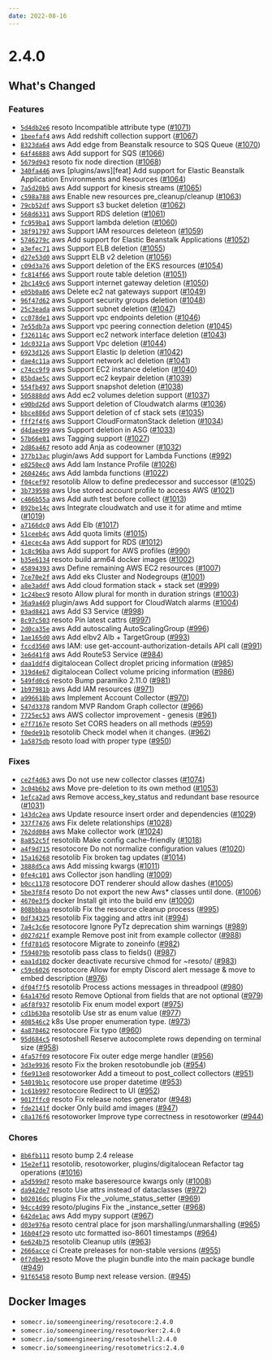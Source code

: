```yaml
---
date: 2022-08-16
---
```


# 2.4.0

## What's Changed

### Features

- [`5d4db2e6`](https://github.com/someengineering/resoto/commit/5d4db2e6) <span class="badge badge--secondary">resoto</span> Incompatible attribute type ([#1071](https://github.com/someengineering/resoto/pull/1071))
- [`1beefaf4`](https://github.com/someengineering/resoto/commit/1beefaf4) <span class="badge badge--secondary">aws</span> Add redshift collection support ([#1067](https://github.com/someengineering/resoto/pull/1067))
- [`8323da64`](https://github.com/someengineering/resoto/commit/8323da64) <span class="badge badge--secondary">aws</span> Add edge from Beanstalk resource to SQS Queue ([#1070](https://github.com/someengineering/resoto/pull/1070))
- [`64f46888`](https://github.com/someengineering/resoto/commit/64f46888) <span class="badge badge--secondary">aws</span> Add support for SQS ([#1066](https://github.com/someengineering/resoto/pull/1066))
- [`5679d943`](https://github.com/someengineering/resoto/commit/5679d943) <span class="badge badge--secondary">resoto</span> fix node direction ([#1068](https://github.com/someengineering/resoto/pull/1068))
- [`340fa446`](https://github.com/someengineering/resoto/commit/340fa446) <span class="badge badge--secondary">aws</span> [plugins/aws][feat] Add support for Elastic Beanstalk Application Environments and Resources ([#1064](https://github.com/someengineering/resoto/pull/1064))
- [`7a5d20b5`](https://github.com/someengineering/resoto/commit/7a5d20b5) <span class="badge badge--secondary">aws</span> Add support for kinesis streams ([#1065](https://github.com/someengineering/resoto/pull/1065))
- [`c598a788`](https://github.com/someengineering/resoto/commit/c598a788) <span class="badge badge--secondary">aws</span> Enable new resources pre_cleanup/cleanup ([#1063](https://github.com/someengineering/resoto/pull/1063))
- [`79cb52df`](https://github.com/someengineering/resoto/commit/79cb52df) <span class="badge badge--secondary">aws</span> Support s3 bucket deletion ([#1062](https://github.com/someengineering/resoto/pull/1062))
- [`568d6331`](https://github.com/someengineering/resoto/commit/568d6331) <span class="badge badge--secondary">aws</span> Support RDS deletion ([#1061](https://github.com/someengineering/resoto/pull/1061))
- [`fc959ba1`](https://github.com/someengineering/resoto/commit/fc959ba1) <span class="badge badge--secondary">aws</span> Support lambda deletion ([#1060](https://github.com/someengineering/resoto/pull/1060))
- [`38f91797`](https://github.com/someengineering/resoto/commit/38f91797) <span class="badge badge--secondary">aws</span> Support IAM resources deleteon ([#1059](https://github.com/someengineering/resoto/pull/1059))
- [`5746279c`](https://github.com/someengineering/resoto/commit/5746279c) <span class="badge badge--secondary">aws</span> Add support for Elastic Beanstalk Applications ([#1052](https://github.com/someengineering/resoto/pull/1052))
- [`a3efec71`](https://github.com/someengineering/resoto/commit/a3efec71) <span class="badge badge--secondary">aws</span> Support ELB deletion ([#1055](https://github.com/someengineering/resoto/pull/1055))
- [`d27e53d0`](https://github.com/someengineering/resoto/commit/d27e53d0) <span class="badge badge--secondary">aws</span> Supprt ELB v2 deletion ([#1056](https://github.com/someengineering/resoto/pull/1056))
- [`c09d3a76`](https://github.com/someengineering/resoto/commit/c09d3a76) <span class="badge badge--secondary">aws</span> Support deletion of the EKS resources ([#1054](https://github.com/someengineering/resoto/pull/1054))
- [`fc814f66`](https://github.com/someengineering/resoto/commit/fc814f66) <span class="badge badge--secondary">aws</span> Support route table deletion ([#1051](https://github.com/someengineering/resoto/pull/1051))
- [`2bc149c6`](https://github.com/someengineering/resoto/commit/2bc149c6) <span class="badge badge--secondary">aws</span> Support internet gateway deletion ([#1050](https://github.com/someengineering/resoto/pull/1050))
- [`e05b0a86`](https://github.com/someengineering/resoto/commit/e05b0a86) <span class="badge badge--secondary">aws</span> Delete ec2 nat gateways support ([#1049](https://github.com/someengineering/resoto/pull/1049))
- [`96f47d62`](https://github.com/someengineering/resoto/commit/96f47d62) <span class="badge badge--secondary">aws</span> Support security groups deletion ([#1048](https://github.com/someengineering/resoto/pull/1048))
- [`25c3eada`](https://github.com/someengineering/resoto/commit/25c3eada) <span class="badge badge--secondary">aws</span> Support subnet deletion ([#1047](https://github.com/someengineering/resoto/pull/1047))
- [`cc078de1`](https://github.com/someengineering/resoto/commit/cc078de1) <span class="badge badge--secondary">aws</span> Support vpc endpoints deletion ([#1046](https://github.com/someengineering/resoto/pull/1046))
- [`7e55db7a`](https://github.com/someengineering/resoto/commit/7e55db7a) <span class="badge badge--secondary">aws</span> Support vpc peering connection deletion ([#1045](https://github.com/someengineering/resoto/pull/1045))
- [`f326114c`](https://github.com/someengineering/resoto/commit/f326114c) <span class="badge badge--secondary">aws</span> Support ec2 network interface deletion ([#1043](https://github.com/someengineering/resoto/pull/1043))
- [`1dc0321a`](https://github.com/someengineering/resoto/commit/1dc0321a) <span class="badge badge--secondary">aws</span> Support Vpc deletion ([#1044](https://github.com/someengineering/resoto/pull/1044))
- [`6923d126`](https://github.com/someengineering/resoto/commit/6923d126) <span class="badge badge--secondary">aws</span> Support Elastic Ip deletion ([#1042](https://github.com/someengineering/resoto/pull/1042))
- [`dae4c11a`](https://github.com/someengineering/resoto/commit/dae4c11a) <span class="badge badge--secondary">aws</span> Support network acl deletion ([#1041](https://github.com/someengineering/resoto/pull/1041))
- [`c74cc9f9`](https://github.com/someengineering/resoto/commit/c74cc9f9) <span class="badge badge--secondary">aws</span> Support EC2 instance deletion ([#1040](https://github.com/someengineering/resoto/pull/1040))
- [`85bdae5c`](https://github.com/someengineering/resoto/commit/85bdae5c) <span class="badge badge--secondary">aws</span> Support ec2 keypair deletion ([#1039](https://github.com/someengineering/resoto/pull/1039))
- [`554fb497`](https://github.com/someengineering/resoto/commit/554fb497) <span class="badge badge--secondary">aws</span> Support snapshot deletion ([#1038](https://github.com/someengineering/resoto/pull/1038))
- [`505888dd`](https://github.com/someengineering/resoto/commit/505888dd) <span class="badge badge--secondary">aws</span> Add ec2 volumes deletion support ([#1037](https://github.com/someengineering/resoto/pull/1037))
- [`e90bd26d`](https://github.com/someengineering/resoto/commit/e90bd26d) <span class="badge badge--secondary">aws</span> Support deletion of Cloudwatch alarms ([#1036](https://github.com/someengineering/resoto/pull/1036))
- [`bbce886d`](https://github.com/someengineering/resoto/commit/bbce886d) <span class="badge badge--secondary">aws</span> Support deletion of cf stack sets ([#1035](https://github.com/someengineering/resoto/pull/1035))
- [`fff2f4f6`](https://github.com/someengineering/resoto/commit/fff2f4f6) <span class="badge badge--secondary">aws</span> Support CloudFormatonStack deletion ([#1034](https://github.com/someengineering/resoto/pull/1034))
- [`d4dae499`](https://github.com/someengineering/resoto/commit/d4dae499) <span class="badge badge--secondary">aws</span> Support deletion in ASG ([#1033](https://github.com/someengineering/resoto/pull/1033))
- [`57b66e01`](https://github.com/someengineering/resoto/commit/57b66e01) <span class="badge badge--secondary">aws</span> Tagging support ([#1027](https://github.com/someengineering/resoto/pull/1027))
- [`2d86a467`](https://github.com/someengineering/resoto/commit/2d86a467) <span class="badge badge--secondary">resoto</span> add Anja as codeowner ([#1032](https://github.com/someengineering/resoto/pull/1032))
- [`377b13ac`](https://github.com/someengineering/resoto/commit/377b13ac) <span class="badge badge--secondary">plugin/aws</span> Add support for Lambda Functions ([#992](https://github.com/someengineering/resoto/pull/992))
- [`e8250ec0`](https://github.com/someengineering/resoto/commit/e8250ec0) <span class="badge badge--secondary">aws</span> Add Iam Instance Profile ([#1026](https://github.com/someengineering/resoto/pull/1026))
- [`2604246c`](https://github.com/someengineering/resoto/commit/2604246c) <span class="badge badge--secondary">aws</span> Add lambda functions ([#1022](https://github.com/someengineering/resoto/pull/1022))
- [`f04cef97`](https://github.com/someengineering/resoto/commit/f04cef97) <span class="badge badge--secondary">resotolib</span> Allow to define predecessor and successor ([#1025](https://github.com/someengineering/resoto/pull/1025))
- [`3b739598`](https://github.com/someengineering/resoto/commit/3b739598) <span class="badge badge--secondary">aws</span> Use stored account profile to access AWS ([#1021](https://github.com/someengineering/resoto/pull/1021))
- [`c466b55a`](https://github.com/someengineering/resoto/commit/c466b55a) <span class="badge badge--secondary">aws</span> Add auth test before collect ([#1013](https://github.com/someengineering/resoto/pull/1013))
- [`892be14c`](https://github.com/someengineering/resoto/commit/892be14c) <span class="badge badge--secondary">aws</span> Integrate cloudwatch and use it for atime and mtime ([#1019](https://github.com/someengineering/resoto/pull/1019))
- [`a7166dc0`](https://github.com/someengineering/resoto/commit/a7166dc0) <span class="badge badge--secondary">aws</span> Add Elb ([#1017](https://github.com/someengineering/resoto/pull/1017))
- [`51ceeb4c`](https://github.com/someengineering/resoto/commit/51ceeb4c) <span class="badge badge--secondary">aws</span> Add quota limits ([#1015](https://github.com/someengineering/resoto/pull/1015))
- [`41ecec4a`](https://github.com/someengineering/resoto/commit/41ecec4a) <span class="badge badge--secondary">aws</span> Add support for RDS ([#1012](https://github.com/someengineering/resoto/pull/1012))
- [`1c8c96ba`](https://github.com/someengineering/resoto/commit/1c8c96ba) <span class="badge badge--secondary">aws</span> Add support for AWS profiles ([#990](https://github.com/someengineering/resoto/pull/990))
- [`b35e6134`](https://github.com/someengineering/resoto/commit/b35e6134) <span class="badge badge--secondary">resoto</span> build arm64 docker images ([#1002](https://github.com/someengineering/resoto/pull/1002))
- [`45894393`](https://github.com/someengineering/resoto/commit/45894393) <span class="badge badge--secondary">aws</span> Define remaining AWS EC2 resources ([#1007](https://github.com/someengineering/resoto/pull/1007))
- [`7ce70e2f`](https://github.com/someengineering/resoto/commit/7ce70e2f) <span class="badge badge--secondary">aws</span> Add eks Cluster and Nodegroups ([#1001](https://github.com/someengineering/resoto/pull/1001))
- [`a8e3addf`](https://github.com/someengineering/resoto/commit/a8e3addf) <span class="badge badge--secondary">aws</span> Add cloud formation stack + stack set ([#999](https://github.com/someengineering/resoto/pull/999))
- [`1c24bec9`](https://github.com/someengineering/resoto/commit/1c24bec9) <span class="badge badge--secondary">resoto</span> Allow plural for month in duration strings ([#1003](https://github.com/someengineering/resoto/pull/1003))
- [`36a9a469`](https://github.com/someengineering/resoto/commit/36a9a469) <span class="badge badge--secondary">plugin/aws</span> Add support for CloudWatch alarms ([#1004](https://github.com/someengineering/resoto/pull/1004))
- [`03ad8421`](https://github.com/someengineering/resoto/commit/03ad8421) <span class="badge badge--secondary">aws</span> Add S3 Service ([#998](https://github.com/someengineering/resoto/pull/998))
- [`8c97c503`](https://github.com/someengineering/resoto/commit/8c97c503) <span class="badge badge--secondary">resoto</span> Pin latest cattrs ([#997](https://github.com/someengineering/resoto/pull/997))
- [`2d0ca35e`](https://github.com/someengineering/resoto/commit/2d0ca35e) <span class="badge badge--secondary">aws</span> Add autoscaling AutoScalingGroup ([#996](https://github.com/someengineering/resoto/pull/996))
- [`1ae165d0`](https://github.com/someengineering/resoto/commit/1ae165d0) <span class="badge badge--secondary">aws</span> Add elbv2 Alb + TargetGroup ([#993](https://github.com/someengineering/resoto/pull/993))
- [`fccd3560`](https://github.com/someengineering/resoto/commit/fccd3560) <span class="badge badge--secondary">aws</span> IAM: use get-account-authorization-details API call ([#991](https://github.com/someengineering/resoto/pull/991))
- [`3e6d41f8`](https://github.com/someengineering/resoto/commit/3e6d41f8) <span class="badge badge--secondary">aws</span> Add Route53 Service ([#984](https://github.com/someengineering/resoto/pull/984))
- [`daa1ddf4`](https://github.com/someengineering/resoto/commit/daa1ddf4) <span class="badge badge--secondary">digitalocean</span> Collect droplet pricing information ([#985](https://github.com/someengineering/resoto/pull/985))
- [`319d4e67`](https://github.com/someengineering/resoto/commit/319d4e67) <span class="badge badge--secondary">digitalocean</span> Collect volume pricing information ([#986](https://github.com/someengineering/resoto/pull/986))
- [`549fd0c6`](https://github.com/someengineering/resoto/commit/549fd0c6) <span class="badge badge--secondary">resoto</span> Bump paramiko 2.11.0 ([#981](https://github.com/someengineering/resoto/pull/981))
- [`1b97981b`](https://github.com/someengineering/resoto/commit/1b97981b) <span class="badge badge--secondary">aws</span> Add IAM resources ([#971](https://github.com/someengineering/resoto/pull/971))
- [`a996618b`](https://github.com/someengineering/resoto/commit/a996618b) <span class="badge badge--secondary">aws</span> Implement Account Collector ([#970](https://github.com/someengineering/resoto/pull/970))
- [`547d3378`](https://github.com/someengineering/resoto/commit/547d3378) <span class="badge badge--secondary">random</span> MVP Random Graph collector ([#966](https://github.com/someengineering/resoto/pull/966))
- [`7725ec53`](https://github.com/someengineering/resoto/commit/7725ec53) <span class="badge badge--secondary">aws</span> AWS collector improvement - genesis ([#961](https://github.com/someengineering/resoto/pull/961))
- [`e7f7167e`](https://github.com/someengineering/resoto/commit/e7f7167e) <span class="badge badge--secondary">resoto</span> Set CORS headers on all methods ([#959](https://github.com/someengineering/resoto/pull/959))
- [`f0ede91b`](https://github.com/someengineering/resoto/commit/f0ede91b) <span class="badge badge--secondary">resotolib</span> Check model when it changes. ([#962](https://github.com/someengineering/resoto/pull/962))
- [`1a5875db`](https://github.com/someengineering/resoto/commit/1a5875db) <span class="badge badge--secondary">resoto</span> load with proper type ([#950](https://github.com/someengineering/resoto/pull/950))

### Fixes

- [`ce2f4d63`](https://github.com/someengineering/resoto/commit/ce2f4d63) <span class="badge badge--secondary">aws</span> Do not use new collector classes ([#1074](https://github.com/someengineering/resoto/pull/1074))
- [`3c04b6b2`](https://github.com/someengineering/resoto/commit/3c04b6b2) <span class="badge badge--secondary">aws</span> Move pre-deletion to its own method ([#1053](https://github.com/someengineering/resoto/pull/1053))
- [`1efca2ad`](https://github.com/someengineering/resoto/commit/1efca2ad) <span class="badge badge--secondary">aws</span> Remove access_key_status and redundant base resource ([#1031](https://github.com/someengineering/resoto/pull/1031))
- [`143dc2ea`](https://github.com/someengineering/resoto/commit/143dc2ea) <span class="badge badge--secondary">aws</span> Update resource insert order and dependencies ([#1029](https://github.com/someengineering/resoto/pull/1029))
- [`337f7476`](https://github.com/someengineering/resoto/commit/337f7476) <span class="badge badge--secondary">aws</span> Fix delete relationships ([#1028](https://github.com/someengineering/resoto/pull/1028))
- [`762dd084`](https://github.com/someengineering/resoto/commit/762dd084) <span class="badge badge--secondary">aws</span> Make collector work ([#1024](https://github.com/someengineering/resoto/pull/1024))
- [`8a852c5f`](https://github.com/someengineering/resoto/commit/8a852c5f) <span class="badge badge--secondary">resotolib</span> Make config cache-friendly ([#1018](https://github.com/someengineering/resoto/pull/1018))
- [`a4f9d715`](https://github.com/someengineering/resoto/commit/a4f9d715) <span class="badge badge--secondary">resotocore</span> Do not normalize configuration values ([#1020](https://github.com/someengineering/resoto/pull/1020))
- [`15a16268`](https://github.com/someengineering/resoto/commit/15a16268) <span class="badge badge--secondary">resotolib</span> Fix broken tag updates ([#1014](https://github.com/someengineering/resoto/pull/1014))
- [`3888d5ca`](https://github.com/someengineering/resoto/commit/3888d5ca) <span class="badge badge--secondary">aws</span> Add missing kwargs ([#1011](https://github.com/someengineering/resoto/pull/1011))
- [`0fe4c101`](https://github.com/someengineering/resoto/commit/0fe4c101) <span class="badge badge--secondary">aws</span> Collector json handling ([#1009](https://github.com/someengineering/resoto/pull/1009))
- [`b0cc1178`](https://github.com/someengineering/resoto/commit/b0cc1178) <span class="badge badge--secondary">resotocore</span> DOT renderer should allow dashes ([#1005](https://github.com/someengineering/resoto/pull/1005))
- [`5be3f8f4`](https://github.com/someengineering/resoto/commit/5be3f8f4) <span class="badge badge--secondary">resoto</span> Do not export the new Aws\* classes until done. ([#1006](https://github.com/someengineering/resoto/pull/1006))
- [`4670e3f5`](https://github.com/someengineering/resoto/commit/4670e3f5) <span class="badge badge--secondary">docker</span> Install git into the build env ([#1000](https://github.com/someengineering/resoto/pull/1000))
- [`808bbbaa`](https://github.com/someengineering/resoto/commit/808bbbaa) <span class="badge badge--secondary">resotolib</span> Fix the resource cleanup process ([#995](https://github.com/someengineering/resoto/pull/995))
- [`0df34325`](https://github.com/someengineering/resoto/commit/0df34325) <span class="badge badge--secondary">resotolib</span> Fix tagging and attrs init ([#994](https://github.com/someengineering/resoto/pull/994))
- [`7a4c3c6e`](https://github.com/someengineering/resoto/commit/7a4c3c6e) <span class="badge badge--secondary">resotocore</span> Ignore PyTz deprecation shim warnings ([#989](https://github.com/someengineering/resoto/pull/989))
- [`d027d21f`](https://github.com/someengineering/resoto/commit/d027d21f) <span class="badge badge--secondary">example</span> Remove post init from example collector ([#988](https://github.com/someengineering/resoto/pull/988))
- [`ffd781d5`](https://github.com/someengineering/resoto/commit/ffd781d5) <span class="badge badge--secondary">resotocore</span> Migrate to zoneinfo ([#982](https://github.com/someengineering/resoto/pull/982))
- [`f594079b`](https://github.com/someengineering/resoto/commit/f594079b) <span class="badge badge--secondary">resotolib</span> pass class to fields() ([#987](https://github.com/someengineering/resoto/pull/987))
- [`eaa1d102`](https://github.com/someengineering/resoto/commit/eaa1d102) <span class="badge badge--secondary">docker</span> deactivate recursive chmod for ~resoto/ ([#983](https://github.com/someengineering/resoto/pull/983))
- [`c59c6026`](https://github.com/someengineering/resoto/commit/c59c6026) <span class="badge badge--secondary">resotocore</span> Allow for empty Discord alert message & move to embed description ([#976](https://github.com/someengineering/resoto/pull/976))
- [`df04f7f5`](https://github.com/someengineering/resoto/commit/df04f7f5) <span class="badge badge--secondary">resotolib</span> Process actions messages in threadpool ([#980](https://github.com/someengineering/resoto/pull/980))
- [`64a1476d`](https://github.com/someengineering/resoto/commit/64a1476d) <span class="badge badge--secondary">resoto</span> Remove Optional from fields that are not optional ([#979](https://github.com/someengineering/resoto/pull/979))
- [`a6f8f937`](https://github.com/someengineering/resoto/commit/a6f8f937) <span class="badge badge--secondary">resotolib</span> Fix enum model export ([#975](https://github.com/someengineering/resoto/pull/975))
- [`cd1b630a`](https://github.com/someengineering/resoto/commit/cd1b630a) <span class="badge badge--secondary">resotolib</span> Use str as enum value ([#977](https://github.com/someengineering/resoto/pull/977))
- [`408546c2`](https://github.com/someengineering/resoto/commit/408546c2) <span class="badge badge--secondary">k8s</span> Use proper enumeration type. ([#973](https://github.com/someengineering/resoto/pull/973))
- [`4a870462`](https://github.com/someengineering/resoto/commit/4a870462) <span class="badge badge--secondary">resotocore</span> Fix typo ([#960](https://github.com/someengineering/resoto/pull/960))
- [`95d684c5`](https://github.com/someengineering/resoto/commit/95d684c5) <span class="badge badge--secondary">resotoshell</span> Reserve autocomplete rows depending on terminal size ([#958](https://github.com/someengineering/resoto/pull/958))
- [`4fa57f09`](https://github.com/someengineering/resoto/commit/4fa57f09) <span class="badge badge--secondary">resotocore</span> Fix outer edge merge handler ([#956](https://github.com/someengineering/resoto/pull/956))
- [`3d3e9936`](https://github.com/someengineering/resoto/commit/3d3e9936) <span class="badge badge--secondary">resoto</span> Fix the broken resotobundle job ([#954](https://github.com/someengineering/resoto/pull/954))
- [`f6e913e8`](https://github.com/someengineering/resoto/commit/f6e913e8) <span class="badge badge--secondary">resotoworker</span> Add a timeout to post_collect collectors ([#951](https://github.com/someengineering/resoto/pull/951))
- [`54019b1c`](https://github.com/someengineering/resoto/commit/54019b1c) <span class="badge badge--secondary">resotocore</span> use proper datetime ([#953](https://github.com/someengineering/resoto/pull/953))
- [`1c61b997`](https://github.com/someengineering/resoto/commit/1c61b997) <span class="badge badge--secondary">resotocore</span> Redirect to UI ([#952](https://github.com/someengineering/resoto/pull/952))
- [`9017ffc0`](https://github.com/someengineering/resoto/commit/9017ffc0) <span class="badge badge--secondary">resoto</span> Fix release notes generator ([#948](https://github.com/someengineering/resoto/pull/948))
- [`fde2141f`](https://github.com/someengineering/resoto/commit/fde2141f) <span class="badge badge--secondary">docker</span> Only build amd images ([#947](https://github.com/someengineering/resoto/pull/947))
- [`c8a176f6`](https://github.com/someengineering/resoto/commit/c8a176f6) <span class="badge badge--secondary">resotoworker</span> Improve type correctness in resotoworker ([#944](https://github.com/someengineering/resoto/pull/944))

### Chores

- [`8b6fb111`](https://github.com/someengineering/resoto/commit/8b6fb111) <span class="badge badge--secondary">resoto</span> bump 2.4 release
- [`15e2ef11`](https://github.com/someengineering/resoto/commit/15e2ef11) <span class="badge badge--secondary">resotolib, resotoworker, plugins/digitalocean</span> Refactor tag operations ([#1016](https://github.com/someengineering/resoto/pull/1016))
- [`a5d599d7`](https://github.com/someengineering/resoto/commit/a5d599d7) <span class="badge badge--secondary">resoto</span> make baseresource kwargs only ([#1008](https://github.com/someengineering/resoto/pull/1008))
- [`da942de7`](https://github.com/someengineering/resoto/commit/da942de7) <span class="badge badge--secondary">resoto</span> Use attrs instead of dataclasses ([#972](https://github.com/someengineering/resoto/pull/972))
- [`b02016dc`](https://github.com/someengineering/resoto/commit/b02016dc) <span class="badge badge--secondary">plugins</span> Fix the \_volume_status_setter ([#969](https://github.com/someengineering/resoto/pull/969))
- [`94cc4d99`](https://github.com/someengineering/resoto/commit/94cc4d99) <span class="badge badge--secondary">resoto/plugins</span> Fix the \_instance_setter ([#968](https://github.com/someengineering/resoto/pull/968))
- [`642de1ac`](https://github.com/someengineering/resoto/commit/642de1ac) <span class="badge badge--secondary">aws</span> Add mypy support ([#967](https://github.com/someengineering/resoto/pull/967))
- [`d03e976a`](https://github.com/someengineering/resoto/commit/d03e976a) <span class="badge badge--secondary">resoto</span> central place for json marshalling/unmarshalling ([#965](https://github.com/someengineering/resoto/pull/965))
- [`16b04f29`](https://github.com/someengineering/resoto/commit/16b04f29) <span class="badge badge--secondary">resoto</span> utc formatted iso-8601 timestamps ([#964](https://github.com/someengineering/resoto/pull/964))
- [`6e624b75`](https://github.com/someengineering/resoto/commit/6e624b75) <span class="badge badge--secondary">resotolib</span> Cleanup utils ([#963](https://github.com/someengineering/resoto/pull/963))
- [`2666acce`](https://github.com/someengineering/resoto/commit/2666acce) <span class="badge badge--secondary">ci</span> Create preleases for non-stable versions ([#955](https://github.com/someengineering/resoto/pull/955))
- [`0f7dbe93`](https://github.com/someengineering/resoto/commit/0f7dbe93) <span class="badge badge--secondary">resoto</span> Move the plugin bundle into the main package bundle ([#949](https://github.com/someengineering/resoto/pull/949))
- [`91f65458`](https://github.com/someengineering/resoto/commit/91f65458) <span class="badge badge--secondary">resoto</span> Bump next release version. ([#945](https://github.com/someengineering/resoto/pull/945))

<!--truncate-->

## Docker Images

- `somecr.io/someengineering/resotocore:2.4.0`
- `somecr.io/someengineering/resotoworker:2.4.0`
- `somecr.io/someengineering/resotoshell:2.4.0`
- `somecr.io/someengineering/resotometrics:2.4.0`
